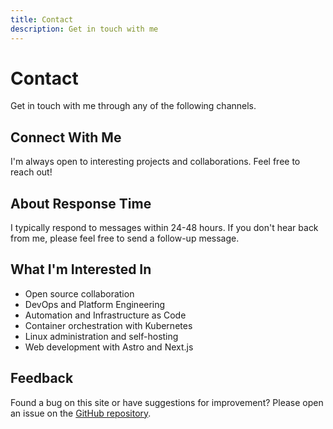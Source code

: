 ```yaml
---
title: Contact
description: Get in touch with me
---
```



# Contact

Get in touch with me through any of the following channels.

## Connect With Me

<Cards>
  <Card
    title="GitHub"
    description="Check out my repositories and contributions"
    href="https://github.com/RelativeSure"
    external
  />
  <Card
    title="Email"
    description="Send me an email"
    href="mailto:rasmus@rasmusj.dk"
    external
  />
  <Card
    title="LinkedIn"
    description="Connect with me professionally"
    href="https://www.linkedin.com/in/rasmusbroeggerjoergensen/"
    external
  />
  <Card
    title="Mastodon"
    description="Follow me on Mastodon"
    href="https://infosec.exchange/@relativesure"
    external
  />
  <Card
    title="X (Twitter)"
    description="Follow me for updates"
    href="https://x.com/RelativeSure"
    external
  />
</Cards>

<Callout type="info">
  I'm always open to interesting projects and collaborations. Feel free to reach out!
</Callout>

## About Response Time

I typically respond to messages within 24-48 hours. If you don't hear back from me, please feel free to send a follow-up message.

## What I'm Interested In

- Open source collaboration
- DevOps and Platform Engineering
- Automation and Infrastructure as Code
- Container orchestration with Kubernetes
- Linux administration and self-hosting
- Web development with Astro and Next.js

## Feedback

Found a bug on this site or have suggestions for improvement? Please open an issue on the [GitHub repository](https://github.com/RelativeSure/websites).
